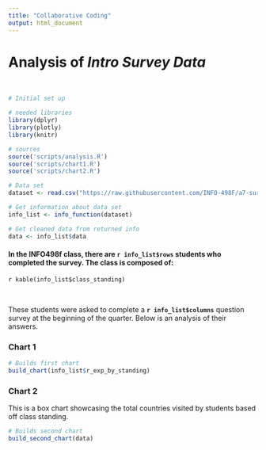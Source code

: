 ```yaml
---
title: "Collaborative Coding"
output: html_document
---
```


# Analysis of *Intro Survey Data*

&nbsp;

```r
# Initial set up

# needed libraries
library(dplyr)
library(plotly)
library(knitr)

# sources
source('scripts/analysis.R')
source('scripts/chart1.R')
source('scripts/chart2.R')

# Data set
dataset <- read.csv("https://raw.githubusercontent.com/INFO-498F/a7-survey-data/master/intro_survey_data.csv")

# Get information about data set
info_list <- info_function(dataset)

# Get cleaned data from returned info
data <- info_list$data
```

#### In the **INFO498f** class, there are **`r info_list$rows`** students who completed the survey. The class is composed of: 
`r kable(info_list$class_standing)`

&nbsp;

These students were asked to complete a **`r info_list$columns`** question survey at the beginning of the quarter. Below is an analysis of their answers.

### Chart 1

```r
# Builds first chart
build_chart(info_list$r_exp_by_standing)

```


### Chart 2

This is a box chart showcasing the total countries visited by students based off class standing.
```r
# Builds second chart
build_second_chart(data)
```